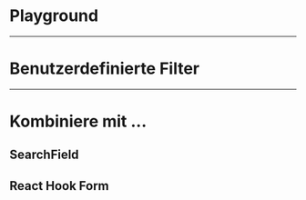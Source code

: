 # Playground

<LiveCodeEditor />

---

# Benutzerdefinierte Filter

<LiveCodeEditor example="filter" />

---

# Kombiniere mit ...

## SearchField

<LiveCodeEditor example="search" editorCollapsed />

## React Hook Form

<LiveCodeEditor example="form" editorCollapsed />
